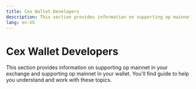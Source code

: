 ```yaml
---
title: Cex Wallet Developers
description: This section provides information on supporting op mainnet in your exchange and supporting op mainnet in your wallet. You'll find guide to help you...
lang: en-US
---
```



# Cex Wallet Developers

This section provides information on supporting op mainnet in your exchange and supporting op mainnet in your wallet. You'll find guide to help you understand and work with these topics.

<Cards>
  <Card title="Supporting op mainnet in your exchange" href="/builders/cex-wallet-developers/cex-support" />
  <Card title="Supporting op mainnet in your wallet" href="/builders/cex-wallet-developers/wallet-support" />
</Cards>
